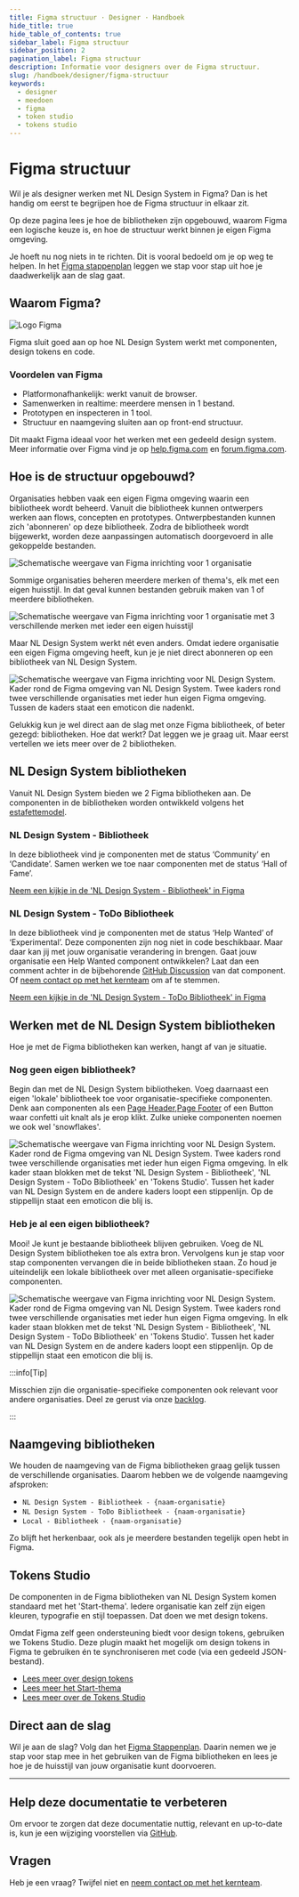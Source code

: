 ```yaml
---
title: Figma structuur · Designer · Handboek
hide_title: true
hide_table_of_contents: true
sidebar_label: Figma structuur
sidebar_position: 2
pagination_label: Figma structuur
description: Informatie voor designers over de Figma structuur.
slug: /handboek/designer/figma-structuur
keywords:
  - designer
  - meedoen
  - figma
  - token studio
  - tokens studio
---
```


# Figma structuur

Wil je als designer werken met NL Design System in Figma? Dan is het handig om eerst te begrijpen hoe de Figma structuur in elkaar zit.

Op deze pagina lees je hoe de bibliotheken zijn opgebouwd, waarom Figma een logische keuze is, en hoe de structuur werkt binnen je eigen Figma omgeving.

Je hoeft nu nog niets in te richten. Dit is vooral bedoeld om je op weg te helpen. In het [Figma stappenplan](/handboek/designer/figma-stappenplan) leggen we stap voor stap uit hoe je daadwerkelijk aan de slag gaat.

## Waarom Figma?

![Logo Figma](https://raw.githubusercontent.com/nl-design-system/documentatie/assets/meedoen_designers_figma_figma-logo.png)

Figma sluit goed aan op hoe NL Design System werkt met componenten, design tokens en code.

### Voordelen van Figma

- Platformonafhankelijk: werkt vanuit de browser.
- Samenwerken in realtime: meerdere mensen in 1 bestand.
- Prototypen en inspecteren in 1 tool.
- Structuur en naamgeving sluiten aan op front-end structuur.

Dit maakt Figma ideaal voor het werken met een gedeeld design system. Meer informatie over Figma vind je op [help.figma.com](https://help.figma.com/) en [forum.figma.com](https://forum.figma.com/).

## Hoe is de structuur opgebouwd?

Organisaties hebben vaak een eigen Figma omgeving waarin een bibliotheek wordt beheerd. Vanuit die bibliotheek kunnen ontwerpers werken aan flows, concepten en prototypes. Ontwerpbestanden kunnen zich 'abonneren' op deze bibliotheek. Zodra de bibliotheek wordt bijgewerkt, worden deze aanpassingen automatisch doorgevoerd in alle gekoppelde bestanden.

![Schematische weergave van Figma inrichting voor 1 organisatie](https://raw.githubusercontent.com/nl-design-system/documentatie/assets/meedoen_designers_figma_single-org-single-brand.png)

Sommige organisaties beheren meerdere merken of thema's, elk met een eigen huisstijl. In dat geval kunnen bestanden gebruik maken van 1 of meerdere bibliotheken.

![Schematische weergave van Figma inrichting voor 1 organisatie met 3 verschillende merken met ieder een eigen huisstijl](https://raw.githubusercontent.com/nl-design-system/documentatie/assets/meedoen_designers_figma_single-org-multi-brand.png)

Maar NL Design System werkt nét even anders. Omdat iedere organisatie een eigen Figma omgeving heeft, kun je je niet direct abonneren op een bibliotheek van NL Design System.

![Schematische weergave van Figma inrichting voor NL Design System. Kader rond de Figma omgeving van NL Design System. Twee kaders rond twee verschillende organisaties met ieder hun eigen Figma omgeving. Tussen de kaders staat een emoticon die nadenkt.](https://raw.githubusercontent.com/nl-design-system/documentatie/assets/meedoen_designers_figma_nlds-question.png)

Gelukkig kun je wel direct aan de slag met onze Figma bibliotheek, of beter gezegd: bibliotheken. Hoe dat werkt? Dat leggen we je graag uit. Maar eerst vertellen we iets meer over de 2 bibliotheken.

## NL Design System bibliotheken

Vanuit NL Design System bieden we 2 Figma bibliotheken aan. De componenten in de bibliotheken worden ontwikkeld volgens het [estafettemodel](/handboek/estafettemodel).

### NL Design System - Bibliotheek

In deze bibliotheek vind je componenten met de status ‘Community’ en ‘Candidate’. Samen werken we toe naar componenten met de status ‘Hall of Fame’.

[Neem een kijkje in de 'NL Design System - Bibliotheek' in Figma](https://www.figma.com/design/FqAr99wvrlHxTJYAHkFRQN/NL-Design-System---Bibliotheek?node-id=197-664&t=t25LHoMjEkUZyEi1-1)

### NL Design System - ToDo Bibliotheek

In deze bibliotheek vind je componenten met de status ‘Help Wanted’ of ‘Experimental’. Deze componenten zijn nog niet in code beschikbaar. Maar daar kan jij met jouw organisatie verandering in brengen. Gaat jouw organisatie een Help Wanted component ontwikkelen? Laat dan een comment achter in de bijbehorende [GitHub Discussion](https://github.com/orgs/nl-design-system/discussions/categories/component-suggestions) van dat component. Of [neem contact op met het kernteam](/project/kernteam) om af te stemmen.

[Neem een kijkje in de 'NL Design System - ToDo Bibliotheek' in Figma](https://www.figma.com/design/42KfIBw43pwLxv2tE7oRzg/NL-Design-System---ToDo-Bibliotheek?node-id=3047-14&t=fpA32yYLXZpVB6tb-1)

## Werken met de NL Design System bibliotheken

Hoe je met de Figma bibliotheken kan werken, hangt af van je situatie.

### Nog geen eigen bibliotheek?

Begin dan met de NL Design System bibliotheken. Voeg daarnaast een eigen 'lokale' bibliotheek toe voor organisatie-specifieke componenten. Denk aan componenten als een [Page Header](/page-header),[Page Footer](/page-footer) of een Button waar confetti uit knalt als je erop klikt. Zulke unieke componenten noemen we ook wel 'snowflakes'.

![Schematische weergave van Figma inrichting voor NL Design System. Kader rond de Figma omgeving van NL Design System. Twee kaders rond twee verschillende organisaties met ieder hun eigen Figma omgeving. In elk kader staan blokken met de tekst 'NL Design System - Bibliotheek', 'NL Design System - ToDo Bibliotheek' en 'Tokens Studio'. Tussen het kader van NL Design System en de andere kaders loopt een stippenlijn. Op de stippellijn staat een emoticon die blij is.](https://raw.githubusercontent.com/nl-design-system/documentatie/assets/meedoen_designers_figma_structuur-nlds-happy.png)

### Heb je al een eigen bibliotheek?

Mooi! Je kunt je bestaande bibliotheek blijven gebruiken. Voeg de NL Design System bibliotheken toe als extra bron. Vervolgens kun je stap voor stap componenten vervangen die in beide bibliotheken staan. Zo houd je uiteindelijk een lokale bibliotheek over met alleen organisatie-specifieke componenten.

![Schematische weergave van Figma inrichting voor NL Design System. Kader rond de Figma omgeving van NL Design System. Twee kaders rond twee verschillende organisaties met ieder hun eigen Figma omgeving. In elk kader staan blokken met de tekst 'NL Design System - Bibliotheek', 'NL Design System - ToDo Bibliotheek' en 'Tokens Studio'. Tussen het kader van NL Design System en de andere kaders loopt een stippenlijn. Op de stippellijn staat een emoticon die blij is.](https://raw.githubusercontent.com/nl-design-system/documentatie/assets/meedoen_designers_figma_structuur-local.png)

:::info[Tip]

Misschien zijn die organisatie-specifieke componenten ook relevant voor andere organisaties. Deel ze gerust via onze [backlog](https://github.com/nl-design-system/backlog).

:::

## Naamgeving bibliotheken

We houden de naamgeving van de Figma bibliotheken graag gelijk tussen de verschillende organisaties. Daarom hebben we de volgende naamgeving afsproken:

- `NL Design System - Bibliotheek - {naam-organisatie}`
- `NL Design System - ToDo Bibliotheek - {naam-organisatie}`
- `Local - Bibliotheek - {naam-organisatie}`

Zo blijft het herkenbaar, ook als je meerdere bestanden tegelijk open hebt in Figma.

## Tokens Studio

De componenten in de Figma bibliotheken van NL Design System komen standaard met het 'Start-thema'. Iedere organisatie kan zelf zijn eigen kleuren, typografie en stijl toepassen. Dat doen we met design tokens.

Omdat Figma zelf geen ondersteuning biedt voor design tokens, gebruiken we Tokens Studio. Deze plugin maakt het mogelijk om design tokens in Figma te gebruiken én te synchroniseren met code (via een gedeeld JSON-bestand).

- [Lees meer over design tokens](/handboek/huisstijl/design-tokens)
- [Lees meer het Start-thema](/handboek/huisstijl/themas/start-thema)
- [Lees meer over de Tokens Studio](https://tokens.studio/)

## Direct aan de slag

Wil je aan de slag? Volg dan het [Figma Stappenplan](/handboek/designer/figma-stappenplan). Daarin nemen we je stap voor stap mee in het gebruiken van de Figma bibliotheken en lees je hoe je de huisstijl van jouw organisatie kunt doorvoeren.

---

## Help deze documentatie te verbeteren

Om ervoor te zorgen dat deze documentatie nuttig, relevant en up-to-date is, kun je een wijziging voorstellen via [GitHub](https://github.com/nl-design-system/documentatie).

## Vragen

Heb je een vraag? Twijfel niet en [neem contact op met het kernteam](/project/kernteam).
